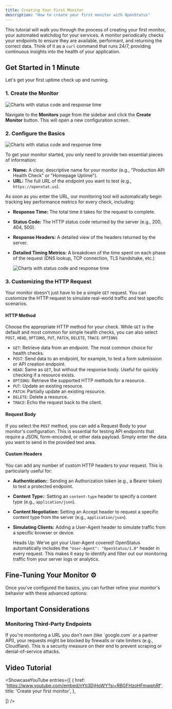 ```yaml
---
title: Creating Your First Monitor
description: "How to create your first monitor with OpenStatus"
---
```






This tutorial will walk you through the process of creating your first monitor, your automated watchdog for your services. A monitor periodically checks your endpoints to ensure they are available, performant, and returning the correct data. Think of it as a `curl` command that runs 24/7, providing continuous insights into the health of your application.


## Get Started in 1 Minute

Let's get your first uptime check up and running.

### 1. Create the Monitor

  <Image
    src={createMonitor}
    alt="Charts with status code and response time"
  />

Navigate to the **Monitors** page from the sidebar and click the **Create Monitor** button. This will open a new configuration screen.


### 2. Configure the Basics

  <Image
    src={createMonitor2}
    alt="Charts with status code and response time"
  />

To get your monitor started, you only need to provide two essential pieces of information:
- **Name:** A clear, descriptive name for your monitor (e.g., "Production API Health Check" or "Homepage Uptime").
- **URL:** The full URL of the endpoint you want to test (e.g., `https://openstat.us`).

As soon as you enter the URL, our monitoring tool will automatically begin tracking key performance metrics for every check, including:
- **Response Time:** The total time it takes for the request to complete.
- **Status Code:** The HTTP status code returned by the server (e.g., 200, 404, 500).
- **Response Headers:** A detailed view of the headers returned by the server.
- **Detailed Timing Metrics:** A breakdown of the time spent on each phase of the request (DNS lookup, TCP connection, TLS handshake, etc.)


  <Image
    src={monitorOverview}
    alt="Charts with status code and response time"
  />


### 3. Customizing the HTTP Request

Your monitor doesn't just have to be a simple `GET` request. You can customize the HTTP request to simulate real-world traffic and test specific scenarios.

#### HTTP Method

Choose the appropriate HTTP method for your check. While `GET` is the default and most common for simple health checks, you can also select `POST`, `HEAD`, `OPTIONS`, `PUT`, `PATCH`, `DELETE`, `TRACE`. `OPTIONS`

- `GET`: Retrieve data from an endpoint. The most common choice for health checks.
- `POST`: Send data to an endpoint, for example, to test a form submission or API creation endpoint.
- `HEAD`: Same as `GET`, but without the response body. Useful for quickly checking if a resource exists.
- `OPTIONS`: Retrieve the supported HTTP methods for a resource.
- `PUT`: Update an existing resource.
- `PATCH`: Partially update an existing resource.
- `DELETE`: Delete a resource.
- `TRACE`: Echo the request back to the client.

#### Request Body

If you select the `POST` method, you can add a Request Body to your monitor's configuration. This is essential for testing API endpoints that require a JSON, form-encoded, or other data payload. Simply enter the data you want to send in the provided text area.

#### Custom Headers

You can add any number of custom HTTP headers to your request. This is particularly useful for:

- **Authentication:**: Sending an Authorization token (e.g., a Bearer token) to test a protected endpoint.
- **Content Type:**: Setting an `content-type` header  to specify a content type (e.g., `application/json`).
- **Content Negotiation:** Setting an Accept header to request a specific content type from the server (e.g., `application/json`).
- **Simulating Clients:** Adding a User-Agent header to simulate traffic from a specific browser or device.

    Heads Up: We've got your User-Agent covered!
    OpenStatus automatically includes the `"User-Agent": "OpenStatus/1.0"` header in every request. This makes it easy to identify and filter out our monitoring traffic from your server logs or analytics.



## Fine-Tuning Your Monitor ⚙️

Once you've configured the basics, you can further refine your monitor's behavior with these advanced options:

<CardGrid>
    <LinkCard
        title="Assertions"
        href="/monitoring/customization/assertions"
    />
    <LinkCard
        title="Frequency"
        href="/monitoring/customization/frequency"
    />
    <LinkCard
        title="Locations"
        href="/monitoring/customization/locations"
    />
    <LinkCard
        title="Timing"
        href="/monitoring/customization/timing"
    />
</CardGrid>



## Important Considerations
### Monitoring Third-Party Endpoints
<Aside>If you're monitoring a URL you don't own (like `google.com` or a partner API), your requests might be blocked by firewalls or rate limiters (e.g., Cloudflare). This is a security measure on their end to prevent scraping or denial-of-service attacks.</Aside>



## Video Tutorial

<ShowcaseYouTube
  entries={[
    {
      href: 'https://www.youtube.com/embed/nYti3DjHoWY?si=RBGFHzoHFmwphRf',
      title: 'Create your first monitor',
    },

  ]}
/>

